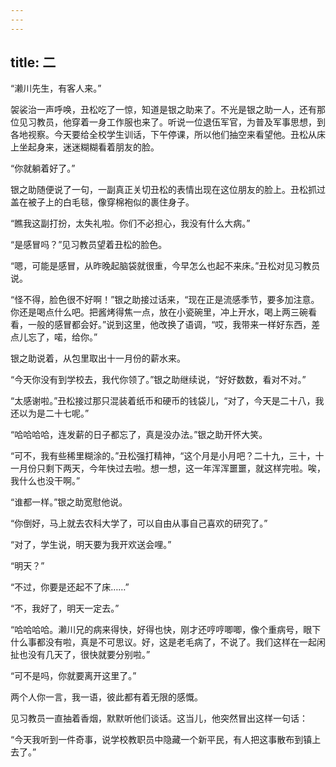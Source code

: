 ```yaml
---
---
---
```

title: 二
---




“濑川先生，有客人来。”

袈裟治一声呼唤，丑松吃了一惊，知道是银之助来了。不光是银之助一人，还有那位见习教员，他穿着一身工作服也来了。听说一位退伍军官，为普及军事思想，到各地视察。今天要给全校学生训话，下午停课，所以他们抽空来看望他。丑松从床上坐起身来，迷迷糊糊看着朋友的脸。

“你就躺着好了。”

银之助随便说了一句，一副真正关切丑松的表情出现在这位朋友的脸上。丑松抓过盖在被子上的白毛毯，像穿棉袍似的裹住身子。

“瞧我这副打扮，太失礼啦。你们不必担心，我没有什么大病。”

“是感冒吗？”见习教员望着丑松的脸色。

“嗯，可能是感冒，从昨晚起脑袋就很重，今早怎么也起不来床。”丑松对见习教员说。

“怪不得，脸色很不好啊！”银之助接过话来，“现在正是流感季节，要多加注意。你还是喝点什么吧。把酱烤得焦一点，放在小瓷碗里，冲上开水，喝上两三碗看看，一般的感冒都会好。”说到这里，他改换了语调，“哎，我带来一样好东西，差点儿忘了，喏，给你。”

银之助说着，从包里取出十一月份的薪水来。

“今天你没有到学校去，我代你领了。”银之助继续说，“好好数数，看对不对。”

“太感谢啦。”丑松接过那只混装着纸币和硬币的钱袋儿，“对了，今天是二十八，我还以为是二十七呢。”

“哈哈哈哈，连发薪的日子都忘了，真是没办法。”银之助开怀大笑。

“可不，我有些稀里糊涂的。”丑松强打精神，“这个月是小月吧？二十九，三十，十一月份只剩下两天，今年快过去啦。想一想，这一年浑浑噩噩，就这样完啦。唉，我什么也没干啊。”

“谁都一样。”银之助宽慰他说。

“你倒好，马上就去农科大学了，可以自由从事自己喜欢的研究了。”

“对了，学生说，明天要为我开欢送会哩。”

“明天？”

“不过，你要是还起不了床……”

“不，我好了，明天一定去。”

“哈哈哈哈。濑川兄的病来得快，好得也快，刚才还哼哼唧唧，像个重病号，眼下什么事都没有啦，真是不可思议。好，这是老毛病了，不说了。我们这样在一起闲扯也没有几天了，很快就要分别啦。”

“可不是吗，你就要离开这里了。”

两个人你一言，我一语，彼此都有着无限的感慨。

见习教员一直抽着香烟，默默听他们谈话。这当儿，他突然冒出这样一句话：

“今天我听到一件奇事，说学校教职员中隐藏一个新平民，有人把这事散布到镇上去了。”